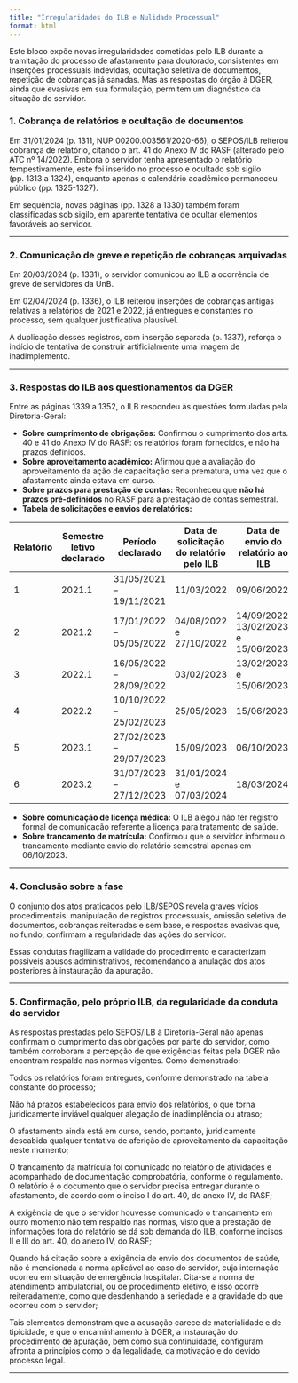 ```yaml
---
title: "Irregularidades do ILB e Nulidade Processual"
format: html
---
```


Este bloco expõe novas irregularidades cometidas pelo ILB durante a tramitação do processo de afastamento para doutorado, consistentes em inserções processuais indevidas, ocultação seletiva de documentos, repetição de cobranças já sanadas. Mas as respostas do órgão à DGER, ainda que evasivas em sua formulação, permitem um diagnóstico da situação do servidor.

### 1. **Cobrança de relatórios e ocultação de documentos**
Em 31/01/2024 (p. 1311, NUP 00200.003561/2020-66), o SEPOS/ILB reiterou cobrança de relatório, citando o art. 41 do Anexo IV do RASF (alterado pelo ATC nº 14/2022). Embora o servidor tenha apresentado o relatório tempestivamente, este foi inserido no processo e ocultado sob sigilo (pp. 1313 a 1324), enquanto apenas o calendário acadêmico permaneceu público (pp. 1325-1327).

Em sequência, novas páginas (pp. 1328 a 1330) também foram classificadas sob sigilo, em aparente tentativa de ocultar elementos favoráveis ao servidor.

---

### 2. **Comunicação de greve e repetição de cobranças arquivadas**
Em 20/03/2024 (p. 1331), o servidor comunicou ao ILB a ocorrência de greve de servidores da UnB.

Em 02/04/2024 (p. 1336), o ILB reiterou inserções de cobranças antigas relativas a relatórios de 2021 e 2022, já entregues e constantes no processo, sem qualquer justificativa plausível.

A duplicação desses registros, com inserção separada (p. 1337), reforça o indício de tentativa de construir artificialmente uma imagem de inadimplemento.

---

### 3. **Respostas do ILB aos questionamentos da DGER**
Entre as páginas 1339 a 1352, o ILB respondeu às questões formuladas pela Diretoria-Geral:

- **Sobre cumprimento de obrigações:** Confirmou o cumprimento dos arts. 40 e 41 do Anexo IV do RASF: os relatórios foram fornecidos, e não há prazos definidos.
- **Sobre aproveitamento acadêmico:** Afirmou que a avaliação do aproveitamento da ação de capacitação seria prematura, uma vez que o afastamento ainda estava em curso.
- **Sobre prazos para prestação de contas:** Reconheceu que **não há prazos pré-definidos** no RASF para a prestação de contas semestral.
- **Tabela de solicitações e envios de relatórios:**


| Relatório | Semestre letivo declarado | Período declarado              | Data de solicitação do relatório pelo ILB | Data de envio do relatório ao ILB |
|-----------|----------------------------|---------------------------------|-------------------------------------------|-----------------------------------|
| 1         | 2021.1                     | 31/05/2021 – 19/11/2021         | 11/03/2022                               | 09/06/2022                        |
| 2         | 2021.2                     | 17/01/2022 – 05/05/2022         | 04/08/2022 e 27/10/2022                  | 14/09/2022, 13/02/2023 e 15/06/2023 |
| 3         | 2022.1                     | 16/05/2022 – 28/09/2022         | 03/02/2023                               | 13/02/2023 e 15/06/2023            |
| 4         | 2022.2                     | 10/10/2022 – 25/02/2023         | 25/05/2023                               | 15/06/2023                        |
| 5         | 2023.1                     | 27/02/2023 – 29/07/2023         | 15/09/2023                               | 06/10/2023                        |
| 6         | 2023.2                     | 31/07/2023 – 27/12/2023         | 31/01/2024 e 07/03/2024                  | 18/03/2024                        |


- **Sobre comunicação de licença médica:** O ILB alegou não ter registro formal de comunicação referente a licença para tratamento de saúde.
- **Sobre trancamento de matrícula:** Confirmou que o servidor informou o trancamento mediante envio do relatório semestral apenas em 06/10/2023.

---

### 4. **Conclusão sobre a fase**
O conjunto dos atos praticados pelo ILB/SEPOS revela graves vícios procedimentais: manipulação de registros processuais, omissão seletiva de documentos, cobranças reiteradas e sem base, e respostas evasivas que, no fundo, confirmam a regularidade das ações do servidor.

Essas condutas fragilizam a validade do procedimento e caracterizam possíveis abusos administrativos, recomendando a anulação dos atos posteriores à instauração da apuração.

---

### 5. **Confirmação, pelo próprio ILB, da regularidade da conduta do servidor**
As respostas prestadas pelo SEPOS/ILB à Diretoria-Geral não apenas confirmam o cumprimento das obrigações por parte do servidor, como também corroboram a percepção de que exigências feitas pela DGER não encontram respaldo nas normas vigentes. Como demonstrado:

Todos os relatórios foram entregues, conforme demonstrado na tabela constante do processo;

Não há prazos estabelecidos para envio dos relatórios, o que torna juridicamente inviável qualquer alegação de inadimplência ou atraso;

O afastamento ainda está em curso, sendo, portanto, juridicamente descabida qualquer tentativa de aferição de aproveitamento da capacitação neste momento;

O trancamento da matrícula foi comunicado no relatório de atividades e acompanhado de documentação comprobatória, conforme o regulamento. O relatório é o documento que o servidor precisa entregar durante o afastamento, de acordo com o inciso I do art. 40, do anexo IV, do RASF;

A exigência de que o servidor houvesse comunicado o trancamento em outro momento não tem respaldo nas normas, visto que a prestação de informações fora do relatório se dá sob demanda do ILB, conforme incisos II e III do art. 40, do anexo IV, do RASF;

Quando há citação sobre a exigência de envio dos documentos de saúde, não é mencionada a norma aplicável ao caso do servidor, cuja internação ocorreu em situação de emergência hospitalar. Cita-se a norma de atendimento ambulatorial, ou de procedimento eletivo, e isso ocorre reiteradamente, como que desdenhando a seriedade e a gravidade do que ocorreu com o servidor;

Tais elementos demonstram que a acusação carece de materialidade e de tipicidade, e que o encaminhamento à DGER, a instauração do procedimento de apuração, bem como sua continuidade, configuram afronta a princípios como o da legalidade, da motivação e do devido processo legal.

---
